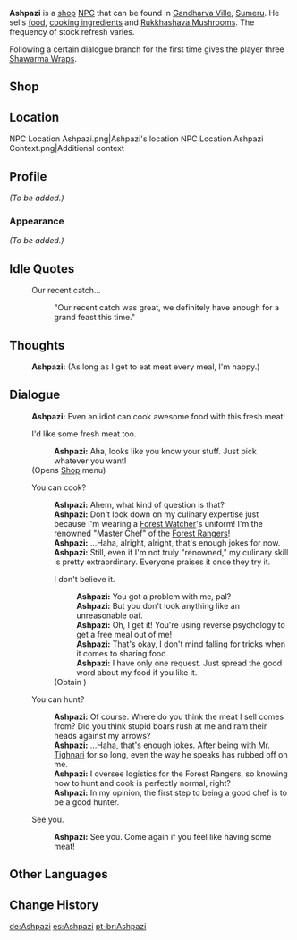 {{Meta
|missing_NPC_profile  = yes
}}
{{Character Infobox
|type           = Open-World NPC
|image          = NPC Ashpazi.png
|region         = Sumeru
|location       = Sumeru
|title          = "Master Chef"
|affiliation    = Forest Rangers
|dialoguereward = {{Card|Shawarma Wrap|3}}
}}
'''Ashpazi''' is a [[shop]] [[NPC]] that can be found in [[Gandharva Ville]], [[Sumeru]]. He sells [[food]], [[Cooking Ingredient|cooking ingredients]] and [[Rukkhashava Mushrooms]]. The frequency of stock refresh varies.

Following a certain dialogue branch for the first time gives the player three [[Shawarma Wrap]]s.

==Shop==
{{Shop/Header|total=1|note=Refreshes|vendor=Ashpazi}}
{{Shop|Mushroom Hodgepodge|1,650|2|total=1|note=Daily}}
{{Shop|Delicious Pita Pocket|5,550|2|total=1|note=Daily}}
{{Shop|Fowl|240|10|total=1|note=Daily}}
{{Shop|Bird Egg|200|10|total=1|note=3 Days}}
{{Shop|Spice|540|10|total=1|note=Weekly}}
{{Shop|Raw Meat|240|10|total=1|note=Daily}}
{{Shop|Rukkhashava Mushrooms|1,000|5|total=1|note=3 Days}}
{{Shop/Footer|note=&#32;|total=31,600}}

==Location==
<gallery>
NPC Location Ashpazi.png|Ashpazi's location
NPC Location Ashpazi Context.png|Additional context
</gallery>

==Profile==
''(To be added.)''

===Appearance===
''(To be added.)''
<!--
==Quests and Events==
{{Quests and Events}}
-->
==Idle Quotes==
{{Dialogue Start}}
:{{DIcon|Idle}} Our recent catch...
::{{A|VO Ashpazi 01.ogg}} "Our recent catch was great, we definitely have enough for a grand feast this time."
{{Dialogue End}}

==Thoughts==
{{All Schemes to Know Explanation|name=Ashpazi}}
{{Dialogue Start}}
:{{A|VO Ashpazi All Schemes to Know 01.ogg}} '''Ashpazi:''' (As long as I get to eat meat every meal, I'm happy.)
{{Dialogue End}}

==Dialogue==
{{Dialogue Start}}
:'''Ashpazi:''' Even an idiot can cook awesome food with this fresh meat!
:{{DIcon|Shop}} I'd like some fresh meat too.
::'''Ashpazi:''' Aha, looks like you know your stuff. Just pick whatever you want!
:;(Opens [[Ashpazi#Shop|Shop]] menu)
:{{DIcon}} You can cook?
::'''Ashpazi:''' Ahem, what kind of question is that?
::'''Ashpazi:''' Don't look down on my culinary expertise just because I'm wearing a [[Forest Watcher]]'s uniform! I'm the renowned "Master Chef" of the [[Forest Rangers]]!
::'''Ashpazi:''' ...Haha, alright, alright, that's enough jokes for now.
::'''Ashpazi:''' Still, even if I'm not truly "renowned," my culinary skill is pretty extraordinary. Everyone praises it once they try it.
::{{DIcon|Reward}} I don't believe it.
:::'''Ashpazi:''' You got a problem with me, pal?
:::'''Ashpazi:''' But you don't look anything like an unreasonable oaf.
:::'''Ashpazi:''' Oh, I get it! You're using reverse psychology to get a free meal out of me!
:::'''Ashpazi:''' That's okay, I don't mind falling for tricks when it comes to sharing food.
:::'''Ashpazi:''' I have only one request. Just spread the good word about my food if you like it.
::;(Obtain {{Item|Shawarma Wrap|20|x=3}})
:{{DIcon}} You can hunt?
::'''Ashpazi:''' Of course. Where do you think the meat I sell comes from? Did you think stupid boars rush at me and ram their heads against my arrows?
::'''Ashpazi:''' ...Haha, that's enough jokes. After being with Mr. [[Tighnari]] for so long, even the way he speaks has rubbed off on me.
::'''Ashpazi:''' I oversee logistics for the Forest Rangers, so knowing how to hunt and cook is perfectly normal, right?
::'''Ashpazi:''' In my opinion, the first step to being a good chef is to be a good hunter.
:{{DIcon}} See you.
::'''Ashpazi:''' See you. Come again if you feel like having some meat!
{{Dialogue End}}

==Other Languages==
{{Other Languages
|default_hidden = 1
|en      = Ashpazi
|zhs     = 阿什帕齐
|zhs_rm  = Āshípàqí{{Assumed}}
|zht     = 阿什帕齊
|zht_rm  = Āshípàqí{{Assumed}}
|ja      = アシパキ
|ja_rm   = Ashipaki
|ko      = 아슈파지
|es      = Ashpazi
|fr      = Ashpazi
|ru      = Ашпази
|th      = Ashpazi
|vi      = Ashpazi
|de      = Ashpazi
|id      = Ashpazi
|pt      = Ashpazi
|tr      = Ashpazi
|it      = Ashpazi
}}

==Change History==
{{Change History|3.0}}

[[de:Ashpazi]]
[[es:Ashpazi]]
[[pt-br:Ashpazi]]